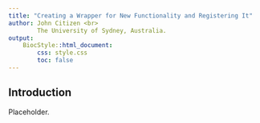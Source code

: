 ```yaml
---
title: "Creating a Wrapper for New Functionality and Registering It"
author: John Citizen <br>
        The University of Sydney, Australia.
output: 
    BiocStyle::html_document:
        css: style.css
        toc: false
---
```


## Introduction

Placeholder.
